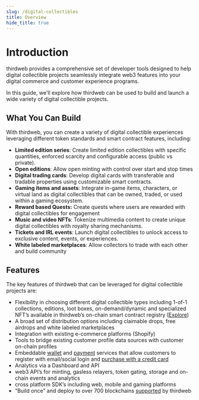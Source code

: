 ```yaml
---
slug: /digital-collectibles
title: Overview
hide_title: true
---
```


# Introduction

thirdweb provides a comprehensive set of developer tools designed to help digital collectible projects seamlessly integrate web3 features into your digital commerce and customer experience programs.

In this guide, we'll explore how thirdweb can be used to build and launch a wide variety of digital collectible projects.

## What You Can Build

With thirdweb, you can create a variety of digital collectible experiences leveraging different token standards and smart contract features, including:

- **Limited edition series**: Create limited edition collectibles with specific quantities, enforced scarcity and configurable access (public vs private).
- **Open editions**: Allow open minting with control over start and stop times
- **Digital trading cards**: Develop digital cards with transferable and tradable properties using customizable smart contracts.
- **Gaming items and assets**: Integrate in-game items, characters, or virtual land as digital collectibles that can be owned, traded, or used within a gaming ecosystem.
- **Reward based Quests:** Create quests where users are rewarded with digital collectibles for engagement
- **Music and video NFTs**: Tokenize multimedia content to create unique digital collectibles with royalty sharing mechanisms.
- **Tickets and IRL events**: Launch digital collectibles to unlock access to exclusive content, events, or experiences.
- **White labeled marketplaces**: Allow collectors to trade with each other and build community

## Features

The key features of thirdweb that can be leveraged for digital collectible projects are:

- Flexibility in choosing different digital collectible types including 1-of-1 collections, editions, loot boxes, on-demand/dynamic and specialized NFT’s available in thirdweb’s on-chain smart contract registry ([Explore](https://thirdweb.com/explore))
- A broad set of distribution options including claimable drops, free airdrops and white labeled marketplaces
- Integration with existing e-commerce platforms (Shopify)
- Tools to bridge existing customer profile data sources with customer on-chain profiles
- Embeddable [wallet](https://portal.thirdweb.com/wallet) and [payment](https://portal.thirdweb.com/unity/wallet/FundWallet) services that allow customers to register with email/social login and [purchase with a credit card](https://blog.thirdweb.com/guides/accept-credit-card-payments/)
- Analytics via a Dashboard and API
- web3 API’s for minting, gasless relayers, token gating, storage and on-chain events and analytics
- cross platform SDK’s including web, mobile and gaming platforms
- “Build once” and deploy to over 700 blockchains [supported](https://thirdweb.com/chainlist) by thirdweb
